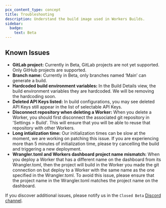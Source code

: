 ```yaml
---
pcx_content_type: concept
title: Troubleshooting
description: Understand the build image used in Workers Builds.
sidebar:
  badge:
    text: Beta
---
```


## Known Issues

- **GitLab project:** Currently in Beta, GitLab projects are not yet supported. Only GitHub projects are supported.
- **Branch name:** Currently in Beta, only branches named ‘Main’ can generate a build.
- **Hardcoded build environment variables:** In the Build Details view, the build environment variables they are hardcoded. We will be removing the hardcoding soon.
- **Deleted API Keys listed:** In build configurations, you may see deleted API Keys still appear in the list of selectable API Keys.
- **Disconnect repository when deleting a Worker:** When you delete a Worker, you should first disconnect the associated git repository in 'Settings > Build'. This will ensure that you will be able to reuse that repository with other Workers.
- **Long intialization time:** Our initialization times can be slow at the moment, we are working on patching this issue. If you are experiencing more than 5 minutes of initialization time, please try cancelling the build and triggering a new deployment.
- **Wrangler.toml and Workers dashboard project name mismatch:** When you deploy a Worker that has a different name on the dashboard from its Wrangler.toml, then the project will build in the Worker you made the git connection on but deploy to a Worker with the same name as the one specified in the Wrangler.toml. To avoid this issue, please ensure that the project name in the Wrangler.toml matches the project name on the dashboard.

If you discover additional issues, please notify us in the `Closed Beta` [Discord channel](https://discord.cloudflare.com).
